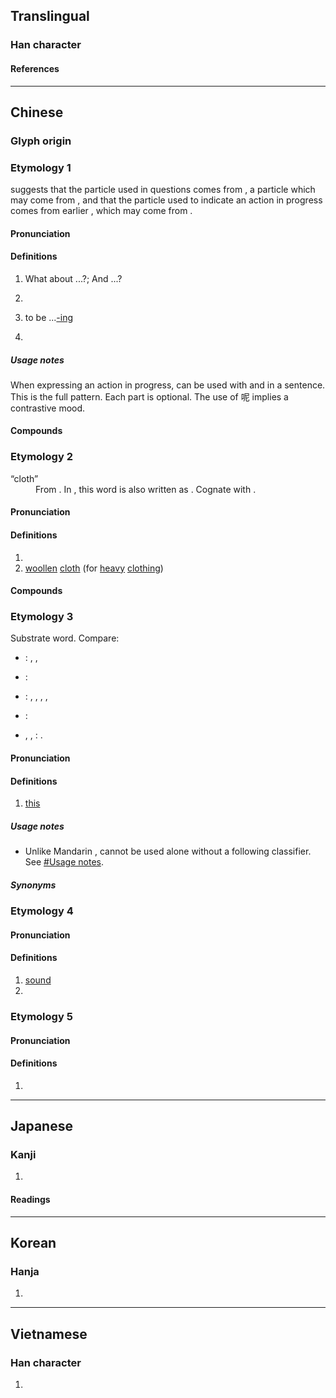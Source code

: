 {{character info}}
==Translingual==
{{stroke order|strokes=8}}

===Han character===
{{Han char|rn=30|rad=口|as=05|sn=8|four=67011|canj=RSP|ids=⿰口尼}}

====References====
{{Han ref|kx=0181.250|dkj=03430|dj=0399.310|hdz=10609.030|uh=5462}}

----

==Chinese==

===Glyph origin===
{{Han etym}}
{{Han compound|口|尼|c1=s|c2=p|t1=mouth|ls=psc}}

===Etymology 1===
{{zh-forms}}
{{zh-ref|Ota (1987)}} suggests that the particle used in questions comes from {{ltc-l|聻}} {{defdate|Five Dynasties}}, a particle which may come from {{ltc-l|爾|that}}, and that the particle used to indicate an action in progress comes from earlier {{zh-l|*哩}} {{defdate|Yuan dynasty}}, which may come from {{ltc-l|裏|place}} {{defdate|Tang dynasty–Five Dynasties}}.

====Pronunciation====
{{zh-pron
|m=ne
|ma=y
|c=ne1
|h=pfs=nè/s:nê/nó
|md=nì
|md_note=literary
|mn=xm,qz:--ni/xm,zz:ni/tw:--neh/tw:--nih/xm:ne/xm:--ne/zz:nee/zz:--nee
|w=0ne
|cat=part
}}

====Definitions====
{{zh-hanzi}}

# {{n-g|Sentence-final particle indicating a reciprocal question; used to apply the previously asked question to a new subject.}} What about ...?; And ...?
#: {{zh-x|你 呢？|'''How about''' you?}}
#: {{zh-x|噉 我 呢？|'''What about''' me?|C}}
#: {{zh-x|你 覺得 呢？|'''What do''' you think?}}
#: {{zh-x|你 爸爸{ba} 好 嗎？^你 媽媽{ma} 呢？|How is your father? '''And''' your mom?}}
# {{n-g|Sentence-final particle signalling a pause, to emphasize the preceding words.}}
#: {{zh-x|今天 我 倆 值日，我 這兒{r} 正 掃 著[着]{zhe} 地，他 呢，一溜煙兒{r} 跑 了。|He and I were on cleaning duty today. I was sweeping the room when he got away in a flash.}}
# {{n-g|Sentence-final particle indicating continuation of an action or state, English [[present continuous]].}} to be ...[[-ing]]
#: {{zh-x|我們 上 漢語 課 呢。|We '''are''' attend'''ing''' a Chinese lesson.}}
# {{n-g|Sentence-final particle used to make questions more indirect, to give the impression that the speaker is speaking to themselves.}}
#: {{zh-x|他 去 哪兒{r} 了 呢？|I wonder where he's going?}}

=====Usage notes=====
When expressing an action in progress, {{lang|zh|呢}} can be used with {{zh-l|正在}} and {{zh-l|著/着|tr=zhe}} in a sentence. This is the full pattern. Each part is optional. The use of 呢 implies a contrastive mood.
: {{zh-x|我們 '''正在''' 上 '''著'''[着]{zhe} 漢語 課 '''呢'''。|'''But''' we '''are (still)''' in Chinese class '''now'''.}}

====Compounds====
{{zh-der|fold=1|嗎呢|便是呢|按呢:án-ne}}

===Etymology 2===
; &ldquo;cloth&rdquo;
: From {{der|zh|fr|laine}}. In {{w2|zh|pref=《|明史|suf=》}}, this word is also written as {{zh-l|嗹|tr=-}}. Cognate with {{cog|yue|-}} {{zh-l|冷|tr=laang5-1}}.

====Pronunciation====
{{zh-pron
|m=ní
|c=nei4,nei1
|h=pfs=nì
|md=nà̤/nì
|md_note=nà̤ - “whispering”; nì - “cloth”
|mn=nî
|w=3nyi
|mc=y
|oc=y
|cat=
}}

====Definitions====
{{zh-hanzi}}

# {{zh-used in|呢喃}}
# [[woollen]] [[cloth]] (for [[heavy]] [[clothing]])
#: {{zh-l|呢絨}}

====Compounds====
{{zh-der|fold=1|呢料|呢喃|呢衣|呢呢痴痴|呢子|呢喃細語|呢絨|鏡面呢|馬褲呢}}

===Etymology 3===
{{zh-forms|alt=爾-rare,邇-rare,伊:ji1,依:ji1,咿:ji1}}
Substrate word. Compare:
* {{cog|tai-pro|*najᶜ||this}}: {{cog|za|neix||this}}, {{cog|th|นี้||this}}, {{cog|lo|ນີ້||this}}
* {{cog|mkh-pro|*niʔ ~ nih||this}}: {{cog|km|នេះ||this}}
* {{cog|mkh-pro|*naaj||''deictic particle''}}: {{cog|km|នាយ||over there}}, {{cog|vi|này}}, {{m|vi|nầy||this}}, {{cog|vi|nay||now}}, {{cog|vi|nấy||that}}
* {{cog|hmx-pro|*ʔneinˣ||this}}: {{cog|mww|no||here, this}}
* {{cog|map-pro|*nay||''deictic particle'': this}}, {{m|map-pro|*qani||''proximal deictic'': this}}, {{m|map-pro|*-ni||''proximal spatio-temporal deixis'': this, here; now}}: {{cog|ms|ini||this}}.

====Pronunciation====
{{zh-pron
|c=ni1,nei1
|h=<!-- kch=li -->
|cat=part
}}

====Definitions====
{{zh-hanzi}}

# {{lb|zh|Cantonese}} [[this]]

=====Usage notes=====
* Unlike Mandarin {{zh-l|這}}, {{lang|zh|呢}} cannot be used alone without a following classifier. See [[呢個#Usage notes|{{lang|zh|呢個}}#Usage notes]].

=====Synonyms=====
{{zh-dial|這}}

===Etymology 4===

====Pronunciation====
{{zh-pron
|m=nǐ
|cat=n,v
}}

====Definitions====
{{zh-hanzi}}

# [[sound]]
# {{zh-alt-form|䛏}}

===Etymology 5===

====Pronunciation====
{{zh-pron
|m=nī
|cat=n
}}

====Definitions====
{{zh-hanzi}}

# {{zh-only|唵嘛呢叭咪吽}}

{{zh-cat|Beginning}}

----

==Japanese==

===Kanji===
{{ja-kanji|grade=|rs=口05}}

# {{rfdef|ja|sort=口05}}

====Readings====
{{ja-readings
|goon=に, ねい
|kanon=じ<ぢ, でい
|kun=
}}

----

==Korean==

===Hanja===
{{ko-hanja|니}}

# {{rfdef|ko|sort=口05}}

----

==Vietnamese==

===Han character===
{{vi-readings|reading=[[ni]], [[nài]], [[nấy]], [[nê]], [[nỉ]], [[nì]], [[này]]|rs=口05}}

# {{rfdef|vi|sort=口05}}
